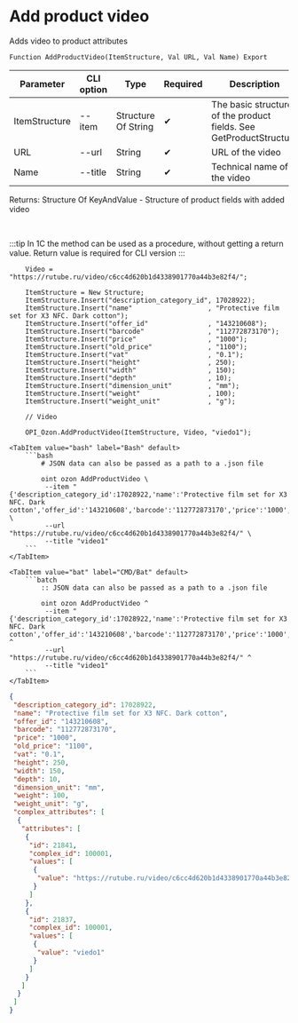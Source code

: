 ﻿---
sidebar_position: 24
description:  Adds video to product attributesСтраницы
keywords: [1C, 1С, 1С:Enterprise, 1С:Enterprise 8.3, API, Integration, Services, Exchange, OneScript, CLI, Ozon]
---


# Add product video
 Adds video to product attributes



`Function AddProductVideo(ItemStructure, Val URL, Val Name) Export`

  | Parameter | CLI option | Type | Required | Description |
  |-|-|-|-|-|
  | ItemStructure | --item | Structure Of String | &#x2714; | The basic structure of the product fields. See GetProductStructure |
  | URL | --url | String | &#x2714; | URL of the video |
  | Name | --title | String | &#x2714; | Technical name of the video |

  
  Returns:  Structure Of KeyAndValue - Structure of product fields with added video

<br/>

:::tip
In 1C the method can be used as a procedure, without getting a return value. Return value is required for CLI version
:::
<br/>



```bsl title="1C:Enterprise/OneScript code example"
    Video = "https://rutube.ru/video/c6cc4d620b1d4338901770a44b3e82f4/";

    ItemStructure = New Structure;
    ItemStructure.Insert("description_category_id", 17028922);
    ItemStructure.Insert("name"                   , "Protective film set for X3 NFC. Dark cotton");
    ItemStructure.Insert("offer_id"               , "143210608");
    ItemStructure.Insert("barcode"                , "112772873170");
    ItemStructure.Insert("price"                  , "1000");
    ItemStructure.Insert("old_price"              , "1100");
    ItemStructure.Insert("vat"                    , "0.1");
    ItemStructure.Insert("height"                 , 250);
    ItemStructure.Insert("width"                  , 150);
    ItemStructure.Insert("depth"                  , 10);
    ItemStructure.Insert("dimension_unit"         , "mm");
    ItemStructure.Insert("weight"                 , 100);
    ItemStructure.Insert("weight_unit"            , "g");

    // Video

    OPI_Ozon.AddProductVideo(ItemStructure, Video, "viedo1");
```
 

 <Tabs>
  
    <TabItem value="bash" label="Bash" default>
        ```bash
            # JSON data can also be passed as a path to a .json file
            
            oint ozon AddProductVideo \
             --item "{'description_category_id':17028922,'name':'Protective film set for X3 NFC. Dark cotton','offer_id':'143210608','barcode':'112772873170','price':'1000','old_price':'1100','vat':'0.1','height':250,'width':150,'depth':10,'dimension_unit':'mm','weight':100,'weight_unit':'g'}" \
             --url "https://rutube.ru/video/c6cc4d620b1d4338901770a44b3e82f4/" \
             --title "video1"
        ```
    </TabItem>
  
    <TabItem value="bat" label="CMD/Bat" default>
        ```batch
            :: JSON data can also be passed as a path to a .json file
            
            oint ozon AddProductVideo ^
             --item "{'description_category_id':17028922,'name':'Protective film set for X3 NFC. Dark cotton','offer_id':'143210608','barcode':'112772873170','price':'1000','old_price':'1100','vat':'0.1','height':250,'width':150,'depth':10,'dimension_unit':'mm','weight':100,'weight_unit':'g'}" ^
             --url "https://rutube.ru/video/c6cc4d620b1d4338901770a44b3e82f4/" ^
             --title "video1"
        ```
    </TabItem>
</Tabs>


```json title="Result"
{
 "description_category_id": 17028922,
 "name": "Protective film set for X3 NFC. Dark cotton",
 "offer_id": "143210608",
 "barcode": "112772873170",
 "price": "1000",
 "old_price": "1100",
 "vat": "0.1",
 "height": 250,
 "width": 150,
 "depth": 10,
 "dimension_unit": "mm",
 "weight": 100,
 "weight_unit": "g",
 "complex_attributes": [
  {
   "attributes": [
    {
     "id": 21841,
     "complex_id": 100001,
     "values": [
      {
       "value": "https://rutube.ru/video/c6cc4d620b1d4338901770a44b3e82f4/"
      }
     ]
    },
    {
     "id": 21837,
     "complex_id": 100001,
     "values": [
      {
       "value": "viedo1"
      }
     ]
    }
   ]
  }
 ]
}
```
